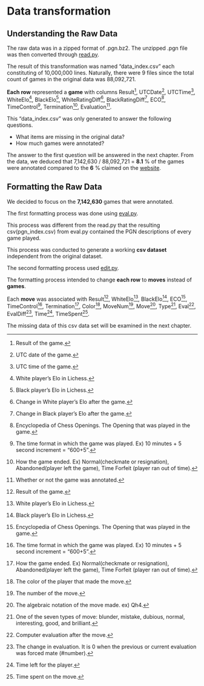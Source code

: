 # Data transformation

## Understanding the Raw Data

The raw data was in a zipped format of .pgn.bz2. The unzipped .pgn file was then converted through [read.py](https://github.com/ww2615/chessgame_analysis/blob/main/code/read.py).

The result of this transformation was named "data_index.csv" each constituting of 10,000,000 lines. Naturally, there were 9 files since the total count of games in the original data was 88,092,721.

**Each row** represented a **game** with columns Result[^1], UTCDate[^2], UTCTime[^3], WhiteElo[^4], BlackElo[^5], WhiteRatingDiff[^6], BlackRatingDiff[^7], ECO[^8], TimeControl[^9], Termination[^10], Evaluation[^11].

This "data_index.csv" was only generated to answer the following questions.

- What items are missing in the original data?
- How much games were annotated?

The answer to the first question will be answered in the next chapter.
From the data, we deduced that 7,142,630 / 88,092,721 = **8.1** % of the games were annotated compared to the **6** % claimed on the [website](https://database.lichess.org/#standard_games).

## Formatting the Raw Data

We decided to focus on the **7,142,630** games that were annotated.

The first formatting process was done using [eval.py](https://github.com/ww2615/chessgame_analysis/blob/main/code/eval.py).

This process was different from the read.py that the resulting csv(pgn_index.csv) from eval.py contained the PGN descriptions of every game played.

This process was conducted to generate a working **csv dataset** independent from the original dataset.



The second formatting process used [edit.py](https://github.com/ww2615/chessgame_analysis/blob/main/code/edit.py).

The formatting process intended to change **each row** to **moves** instead of **games**.

Each **move** was associated with Result[^1], WhiteElo[^4], BlackElo[^5], ECO[^8], TimeControl[^9], Termination[^10], Color[^12], MoveNum[^13], Move[^14], Type[^15], Eval[^16], EvalDiff[^17], Time[^18], TimeSpent[^19].

The missing data of this csv data set will be examined in the next chapter.



[^1]: Result of the game.
[^2]: UTC date of the game.
[^3]: UTC time of the game.
[^4]: White player's Elo in Lichess.
[^5]: Black player's Elo in Lichess.
[^6]: Change in White player's Elo after the game.
[^7]: Change in Black player's Elo after the game.
[^8]: Encyclopedia of Chess Openings. The Opening that was played in the game.
[^9]: The time format in which the game was played. Ex) 10 minutes + 5 second increment = "600+5".
[^10]: How the game ended. Ex) Normal(checkmate or resignation), Abandoned(player left the game), Time Forfeit (player ran out of time).
[^11]: Whether or not the game was annotated.
[^12]: The color of the player that made the move.
[^13]: The number of the move.
[^14]: The algebraic notation of the move made. ex) Qh4.
[^15]: One of the seven types of move: blunder, mistake, dubious, normal, interesting, good, and brilliant.
[^16]: Computer evaluation after the move.
[^17]: The change in evaluation. It is 0 when the previous or current evaluation was forced mate (#number).
[^18]: Time left for the player.
[^19]: Time spent on the move.
